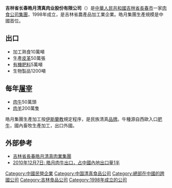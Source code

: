 {{Infobox company 
| name = 吉林省长春皓月清真肉业股份有限公司
| name_en = Jilin Province Changchun Haoyue Halal Meat Co.,Ltd.
| logo = Haoyue Group.png
| type = 其他股份有限公司(非上市)
| local_code_name= CN
| local_code = 91220101717187570G
| foundation = {{Start date and age|1998|1|5}}<br/>{{CHN}}[[吉林省|吉林省]][[长春市|长春市]]
| location = {{CHN}}[[吉林省|吉林省]][[长春市|长春市]][[绿园区|绿园区]]皓月大路11111号
| key_people = 
| industry = 农副食品加工业
| products = 
| revenue = 
| operating_income = 
| net_income = 
| num_employees = 5500
| parent = 
| divisions = 
| subsid = 
| homepage = {{url|www.china-haoyue.com}}
| footnotes = 
}}
'''吉林省长春皓月清真肉业股份有限公司'''（{{lang-en|'''Hao Yue Group'''}}）是[[中華人民共和國|中華人民共和國]][[吉林省|吉林省]][[長春市|長春市]]一家[[肉食|肉食]][[公司|公司]][[集團|集團]]，1998年成立，是吉林省農產品加工業企業。皓月集團生產規模是中國首位。

==出口==
*加工熟食10萬噸
*生產[[皮革|皮革]]50萬張
*[[有機肥料|有機肥料]]5萬噸
*生物製品1200噸
==每年[[屠宰|屠宰]]==
*[[肉牛|肉牛]]50萬頭
*[[肉羊|肉羊]]200萬隻

皓月集團生產加工按[[伊斯蘭教|伊斯蘭教]]規定程序，是民族清真[[品牌|品牌]]。牛種源自西歐入口[[肥牛|肥牛]]，國內畜牧生產加工，出口外國。

==外部參考==
* [http://www.china-haoyue.com/ 吉林省長春皓月清真肉業集團] {{Wayback|url=http://www.china-haoyue.com/ |date=20210227025827 }}
* [http://www.cnwnc.com/content/2010-12/07/content_2648517.htm 2010年12月7日: 皓月肉牛出口，占中國內地出口量1半]{{dead link|date=2017年12月 |bot=InternetArchiveBot |fix-attempted=yes }}

[[Category:中國民營企業|Category:中國民營企業]]
[[Category:中国清真食品公司|Category:中国清真食品公司]]
[[Category:總部在中國的跨國公司|Category:總部在中國的跨國公司]]
[[Category:吉林食品公司|Category:吉林食品公司]]
[[Category:1998年成立的公司|Category:1998年成立的公司]]